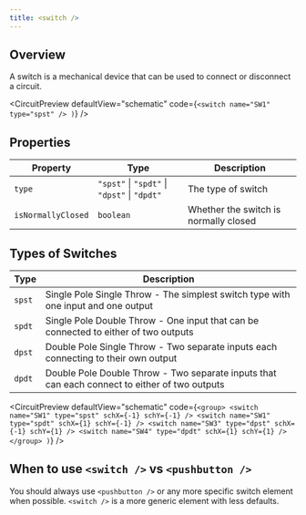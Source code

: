```yaml
---
title: <switch />
---
```


## Overview

A switch is a mechanical device that can be used to connect or disconnect a
circuit.


<CircuitPreview
  defaultView="schematic"
  code={`
    <switch name="SW1" type="spst" />
  )
  `}
/>

## Properties

| Property | Type | Description |
| -------- | -------- | -------- |
| `type` | `"spst"` \| `"spdt"` \| `"dpst"` \| `"dpdt"` | The type of switch |
| `isNormallyClosed` | `boolean` | Whether the switch is normally closed |


## Types of Switches

| Type | Description |
| ---- | ----------- |
| `spst` | Single Pole Single Throw - The simplest switch type with one input and one output |
| `spdt` | Single Pole Double Throw - One input that can be connected to either of two outputs |
| `dpst` | Double Pole Single Throw - Two separate inputs each connecting to their own output |
| `dpdt` | Double Pole Double Throw - Two separate inputs that can each connect to either of two outputs |

<CircuitPreview
  defaultView="schematic"
  code={`
    <group>
      <switch name="SW1" type="spst" schX={-1} schY={-1} />
      <switch name="SW1" type="spdt" schX={1} schY={-1} />
      <switch name="SW3" type="dpst" schX={-1} schY={1} />
      <switch name="SW4" type="dpdt" schX={1} schY={1} />
    </group>
  )
  `}
/>


## When to use `<switch />` vs `<pushbutton />`

You should always use `<pushbutton />` or any more specific switch element
when possible. `<switch />` is a more generic element with less defaults.